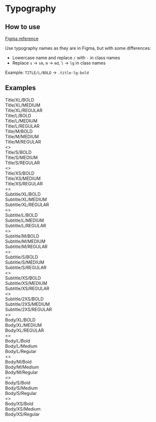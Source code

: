 
<Meta title="Typography" />

# Typography

## How to use

[Figma reference](https://ant.design/components/typography/)

Use typography names as they are in Figma, but with some differences:

- Lowercase name and replace `/` with `-` in class names
- Replace `s` -> `sm`, `m` -> `md`, `l` -> `lg` in class names

Example: `TITLE/L/BOLD` -> `.title-lg-bold`

## Examples

<div className="sb-unstyled grid min-w-[1000px] grid-cols-3 gap-2">
  <div className="col-span-3 flex flex-col gap-2">
    <div className="title-xl-bold">Title/XL/BOLD</div>
    <div className="title-xl-medium">Title/XL/MEDIUM</div>
    <div className="title-xl-regular">Title/XL/REGULAR</div>
  </div>
  <div className="col-span-3 flex flex-col gap-2">
    <div className="title-lg-bold">Title/L/BOLD</div>
    <div className="title-lg-medium">Title/L/MEDIUM</div>
    <div className="title-lg-regular">Title/L/REGULAR</div>
  </div>
  <div className="col-span-3 flex flex-col gap-2">
    <div className="title-md-bold">Title/M/BOLD</div>
    <div className="title-md-medium">Title/M/MEDIUM</div>
    <div className="title-md-regular">Title/M/REGULAR</div>
  </div>
  <>
    <div className="title-sm-bold">Title/S/BOLD</div>
    <div className="title-sm-medium">Title/S/MEDIUM</div>
    <div className="title-sm-regular">Title/S/REGULAR</div>
  </>
  <>
    <div className="title-xs-bold">Title/XS/BOLD</div>
    <div className="title-xs-medium">Title/XS/MEDIUM</div>
    <div className="title-xs-regular">Title/XS/REGULAR</div>
  </>
</div>

<div className="sb-unstyled mt-16 grid min-w-[1000px] grid-cols-3 gap-2">
  <>
    <div className="subtitle-xl-bold">Subtitle/XL/BOLD</div>
    <div className="subtitle-xl-medium">Subtitle/XL/MEDIUM</div>
    <div className="subtitle-xl-regular">Subtitle/XL/REGULAR</div>
  </>
  <>
    <div className="subtitle-lg-bold">Subtitle/L/BOLD</div>
    <div className="subtitle-lg-medium">Subtitle/L/MEDIUM</div>
    <div className="subtitle-lg-regular">Subtitle/L/REGULAR</div>
  </>
  <>
    <div className="subtitle-md-bold">Subtitle/M/BOLD</div>
    <div className="subtitle-md-medium">Subtitle/M/MEDIUM</div>
    <div className="subtitle-md-regular">Subtitle/M/REGULAR</div>
  </>
  <>
    <div className="subtitle-sm-bold">Subtitle/S/BOLD</div>
    <div className="subtitle-sm-medium">Subtitle/S/MEDIUM</div>
    <div className="subtitle-sm-regular">Subtitle/S/REGULAR</div>
  </>
  <>
    <div className="subtitle-xs-bold">Subtitle/XS/BOLD</div>
    <div className="subtitle-xs-medium">Subtitle/XS/MEDIUM</div>
    <div className="subtitle-xs-regular">Subtitle/XS/REGULAR</div>
  </>
  <>
    <div className="subtitle-2xs-bold">Subtitle/2XS/BOLD</div>
    <div className="subtitle-2xs-medium">Subtitle/2XS/MEDIUM</div>
    <div className="subtitle-2xs-regular">Subtitle/2XS/REGULAR</div>
  </>
</div>

<div className="sb-unstyled mt-16 grid min-w-[1000px] grid-cols-3 gap-2">
  <>
    <div className="body-xl-bold">Body/XL/BOLD</div>
    <div className="body-xl-medium">Body/XL/MEDIUM</div>
    <div className="body-xl-regular">Body/XL/REGULAR</div>
  </>
  <>
    <div className="body-lg-bold">Body/L/Bold</div>
    <div className="body-lg-medium">Body/L/Medium</div>
    <div className="body-lg-regular">Body/L/Regular</div>
  </>
  <>
    <div className="body-md-bold">Body/M/Bold</div>
    <div className="body-md-medium">Body/M/Medium</div>
    <div className="body-md-regular">Body/M/Regular</div>
  </>
  <>
    <div className="body-sm-bold">Body/S/Bold</div>
    <div className="body-sm-medium">Body/S/Medium</div>
    <div className="body-sm-regular">Body/S/Regular</div>
  </>
  <>
    <div className="body-xs-bold">Body/XS/Bold</div>
    <div className="body-xs-medium">Body/XS/Medium</div>
    <div className="body-xs-regular">Body/XS/Regular</div>
  </>
</div>
